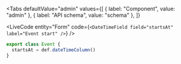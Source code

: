 

<Tabs
  defaultValue="admin"
  values={[
    { label: "Component", value: "admin" },
    { label: "API schema", value: "schema" },
  ]}
>
  <TabItem value="admin">

<LiveCode
  entity="Form"
  code={`<DateTimeField field="startsAt" label="Event start" />`}
/>

  </TabItem>
  <TabItem value="schema">

```ts
export class Event {
  startsAt = def.dateTimeColumn()
}
```

  </TabItem>
</Tabs>
